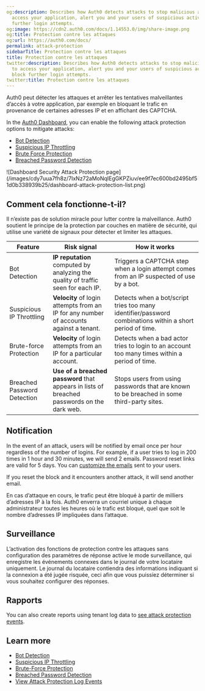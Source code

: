 ```yaml
---
og:description: Describes how Auth0 detects attacks to stop malicious attempts to
  access your application, alert you and your users of suspicious activity, and block
  further login attempts.
og:image: https://cdn2.auth0.com/docs/1.14553.0/img/share-image.png
og:title: Protection contre les attaques
og:url: https://auth0.com/docs/
permalink: attack-protection
sidebarTitle: Protection contre les attaques
title: Protection contre les attaques
twitter:description: Describes how Auth0 detects attacks to stop malicious attempts
  to access your application, alert you and your users of suspicious activity, and
  block further login attempts.
twitter:title: Protection contre les attaques
---
```


Auth0 peut détecter les attaques et arrêter les tentatives malveillantes d’accès à votre application, par exemple en bloquant le trafic en provenance de certaines adresses IP et en affichant des CAPTCHA.

In the [Auth0 Dashboard](https://manage.auth0.com/#/security/attack-protection), you can enable the following <Tooltip tip="Attack Protection: Features that Auth0 provides to detect and mitigate attacks, including brute-force protection, suspicious IP throttling, breached password detection, bot detection, and adaptive multi-factor authentication." cta="View Glossary" href="/docs/glossary?term=attack+protection">attack protection</Tooltip> options to mitigate attacks:

* [Bot Detection](/docs/secure/attack-protection/bot-detection)
* [Suspicious IP Throttling](/docs/secure/attack-protection/suspicious-ip-throttling)
* [Brute Force Protection](/docs/secure/attack-protection/brute-force-protection)
* [Breached Password Detection](/docs/secure/attack-protection/breached-password-detection)

<Frame>![Dashboard Security Attack Protection page](/images/cdy7uua7fh8z/7IxNz72aMoNqIEgGKPZiuv/ee9f7ec600bd2495bf51d0b338939b25/dashboard-attack-protection-list.png)</Frame>

## Comment cela fonctionne-t-il?

Il n’existe pas de solution miracle pour lutter contre la malveillance. Auth0 soutient le principe de la protection par couches en matière de sécurité, qui utilise une variété de signaux pour détecter et limiter les attaques.

<table class="table"><thead>
<tr>
<th><strong>Feature</strong></th>
<th><strong>Risk signal</strong></th>
<th><strong>How it works</strong></th>
</tr>
</thead>
<tbody>
<tr>
<td>Bot Detection</td>
<td><strong>IP reputation</strong> computed by analyzing the quality of traffic seen for each IP.</td>
<td>Triggers a CAPTCHA step when a login attempt comes from an IP suspected of use by a bot.</td>
</tr>
<tr>
<td>Suspicious IP Throttling</td>
<td><strong>Velocity</strong> of login attempts from an IP for any number of accounts against a tenant.</td>
<td>Detects when a bot/script tries too many identifier/password combinations within a short period of time.</td>
</tr>
<tr>
<td>Brute-force Protection</td>
<td><strong>Velocity</strong> of login attempts from an IP for a particular account.</td>
<td>Detects when a bad actor tries to login to an account too many times within a period of time.</td>
</tr>
<tr>
<td>Breached Password Detection</td>
<td><strong>Use of a breached password</strong> that appears in lists of breached passwords on the dark web.</td>
<td>Stops users from using passwords that are known to be breached in some third-party sites.</td>
</tr>
</tbody>
</table>

## Notification

In the event of an attack, users will be notified by email once per hour regardless of the number of logins. For example, if a user tries to log in 200 times in 1 hour and 30 minutes, we will send 2 emails. Password reset links are valid for 5 days. You can [customize the emails](/docs/customize/email/customize-blocked-account-emails) sent to your users.

<Callout icon="file-lines" color="#0EA5E9" iconType="regular">

If you reset the block and it encounters another attack, it will send another email.

</Callout>

En cas d’attaque en cours, le trafic peut être bloqué à partir de milliers d’adresses IP à la fois. Auth0 enverra un courriel unique à chaque administrateur toutes les heures où le trafic est bloqué, quel que soit le nombre d’adresses IP impliquées dans l’attaque.

## Surveillance

L’activation des fonctions de protection contre les attaques sans configuration des paramètres de réponse active le mode surveillance, qui enregistre les événements connexes dans le journal de votre locataire uniquement. Le journal du locataire contiendra des informations indiquant si la connexion a été jugée risquée, ceci afin que vous puissiez déterminer si vous souhaitez configurer des réponses.

## Rapports

You can also create reports using tenant log data to [see attack protection events](/docs/secure/attack-protection/view-attack-protection-events).

## Learn more

* [Bot Detection](/docs/secure/attack-protection/bot-detection)
* [Suspicious IP Throttling](/docs/secure/attack-protection/suspicious-ip-throttling)
* [Brute-Force Protection](/docs/secure/attack-protection/brute-force-protection)
* [Breached Password Detection](/docs/secure/attack-protection/breached-password-detection)
* [View Attack Protection Log Events](/docs/secure/attack-protection/view-attack-protection-events)
